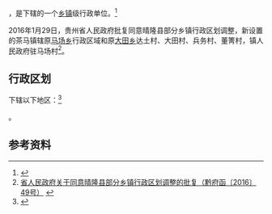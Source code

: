 {{中国乡级行政区|52/23/24/202/000}}

'''{{PAGENAMEBASE}}'''，是{{PRC admin/fullname|52/23/24/202/000|3}}下辖的一个[[乡镇|乡镇]]级行政单位。<ref>{{PRC admin/ref sgc|{{PRC admin/parent|52/23/24/202/000}}}}</ref>

2016年1月29日，贵州省人民政府批复同意晴隆县部分乡镇行政区划调整，新设置的茶马镇辖原[[马场乡_(晴隆县)|马场乡]]行政区域和原[[大田乡_(晴隆县)|大田乡]]达土村、大田村、兵务村、董箐村，镇人民政府驻马场村<ref>[http://www.gzgov.gov.cn/xxgk/jbxxgk/fgwj/zfwj/qfh/201602/t20160218_374891.html 省人民政府关于同意晴隆县部分乡镇行政区划调整的批复（黔府函〔2016〕49号）] {{webarchive|url=https://web.archive.org/web/20170906183435/http://www.gzgov.gov.cn/xxgk/jbxxgk/fgwj/zfwj/qfh/201602/t20160218_374891.html |date=2017-09-06 }}</ref>。

== 行政区划 ==

{{PAGENAMEBASE}}下辖以下地区：<ref>{{PRC admin/ref sgc|52/23/24/202/000}}</ref>

{{PRC admin/children|52/23/24/202/000}}。

== 参考资料 ==

{{reflist}}

{{行政区划小作品}}
{{PRC admin/navcat|52/23/24/202/000}}